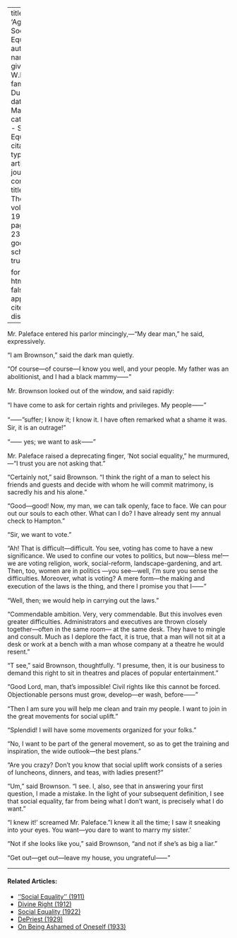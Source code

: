 
---
title: 'Again, Social Equality'
author:
  - name:
      given: W.E.B.
      family: Du Bois
date: Mar. 1920
categories: 
  - Social Equality
citation: 
  type: article-journal
  container-title: The Crisis
  volume: 19
  issue: 5
  page: 236-237
google-scholar: true

format:
  html:
    toc: false
    appendix-cite-as: display
---


Mr. Paleface entered his parlor mincingly,---"My dear man," he said, expressively. 

"I am Brownson," said the dark man quietly. 

"Of course---of course---I know you well, and your people. My father was an abolitionist, and I had a black mammy&#11834;"

Mr. Brownson looked out of the window, and said rapidly: 

"I have come to ask for certain rights and privileges. My people&#11834;" 

"&#11834;"suffer; I know it; I know it. I have often remarked what a shame it was. Sir, it is an outrage!" 

"&#11834; yes; we want to ask&#11834;"

Mr. Paleface raised a deprecating finger, 'Not social equality," he murmured,---"I trust you are not asking that." 

"Certainly not," said Brownson. "I think the right of a man to select his friends and guests and decide with whom he will commit matrimony, is sacredly his and his alone." 

"Good---good! Now, my man, we can talk openly, face to face. We can pour out our souls to each other. What can I do? I have already sent my annual check to Hampton." 

"Sir, we want to vote." 

"Ah! That is difficult---difficult. You see, voting has come to have a new significance. We used to confine our votes to politics, but now---bless me!---we are voting religion, work, social-reform, landscape-gardening, and art. Then, too, women are in politics ---you see---well, I'm sure you sense the difficulties. Moreover, what is voting? A mere form---the making and execution of the laws is the thing, and there I promise you that I&#11834;" 

"Well, then; we would help in carrying out the laws." 

"Commendable ambition. Very, very commendable. But this involves even greater difficulties. Administrators and executives are thrown closely together---often in the same room--- at the same desk. They have to mingle and consult. Much as I deplore the fact, it is true, that a man will not sit at a desk or work at a bench with a man whose company at a theatre he would resent." 

"T see," said Brownson, thoughtfully. "I presume, then, it is our business to demand this right to sit in theatres and places of popular entertainment." 

"Good Lord, man, that's impossible! Civil rights like this cannot be forced. Objectionable persons must grow, develop---er wash, before&#11834;"

"Then I am sure you will help me clean and train my people. I want to join in the great movements for social uplift." 

"Splendid! I will have some movements organized for your folks." 

"No, I want to be part of the general movement, so as to get the training and inspiration, the wide outlook---the best plans." 

"Are you crazy? Don't you know that social uplift work consists of a series of luncheons, dinners, and teas, with ladies present?" 

"Um," said Brownson. "I see. I, also, see that in answering your first question, I made a mistake. In the light of your subsequent definition, I see that social equality, far from being what I don't want, is precisely what I do want." 

"I knew it!' screamed Mr. Paleface. "I knew it all the time; I saw it sneaking into your eyes. You want---you dare to want to marry my sister.'

"Not if she looks like you," said  Brownson, "and not if she's as big a liar." 

"Get out---get out---leave my house, you ungrateful&#11834;"

 
<!-- Similar articles start here -->

<hr>
#### Related Articles:

* [''Social Equality'' (1911)](/Volumes/03/01/social_equality.html)
* [Divine Right (1912)](/Volumes/03/05/divine_right.html)
* [Social Equality (1922)](/Volumes/24/01/social-equality.html)
* [DePriest (1929)](/Volumes/36/02/depriest.html)
* [On Being Ashamed of Oneself (1933)](/Volumes/40/09/on_being_ashamed.html)

<!-- Similar articles end here -->